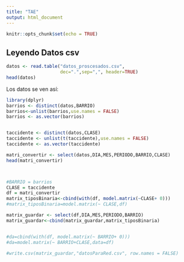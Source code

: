 ```yaml
---
title: "TAE"
output: html_document
---
```


```r
knitr::opts_chunk$set(echo = TRUE)
```

## Leyendo Datos csv

```r
datos <- read.table("datos_proscesados.csv",
                    dec=".",sep=",", header=TRUE)
head(datos)

```
Los datos se ven así:

```r
library(dplyr)
barrios <- distinct(datos,BARRIO)
barrios<-unlist(barrios,use.names = FALSE)
barrios <- as.vector(barrios)


taccidente <- distinct(datos,CLASE)
taccidente <- unlist(t(taccidente),use.names = FALSE)
taccidente <- as.vector(taccidente)

matri_convertir <- select(datos,DIA,MES,PERIODO,BARRIO,CLASE)
head(matri_convertir)



#BARRIO = barrios
CLASE = taccidente
df = matri_convertir
matrix_tiposBinaria<-cbind(with(df, model.matrix(~CLASE+ 0)))
#matrix_tiposBinaria=model.matrix(~ CLASE,df)

matrix_guardar <- select(df,DIA,MES,PERIODO,BARRIO)
matrix_guardar<-cbind(matrix_guardar,matrix_tiposBinaria)


#da=cbind(with(df, model.matrix(~ BARRIO+ 0)))
#da=model.matrix(~ BARRIO+CLASE,data=df)

#write.csv(matrix_guardar,"datosParaRed.csv", row.names = FALSE)


```